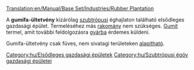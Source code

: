 [[Translation:en/Manual/Base Set/Industries/Rubber Plantation]]

{{hu/Gazdasági épületek|kép=en/Rubberplantation.png
|név=Gumifa-ültetvény
|klíma=[[hu/Manual/Éghajlatok#Szubtrópusi|szubtrópusi]]
|elfogad=---
|előállít=[[hu/Manual/Base Set/Cargos/Gumi|gumit]]
}}
A '''gumifa-ültetvény''' kizárólag [[hu/Manual/Éghajlatok#Szubtrópusi|szubtrópusi]] éghajlaton található elsődleges gazdasági épület. Termeléséhez más [[hu/Manual/Rakomány|rakomány]] nem szükséges. [[hu/Manual/Base Set/Cargos/Gumi|Gumit]] termel, amit további feldolgozásra [[hu/Manual/Base Set/Industries/Gyár|gyárba]] érdemes küldeni. 

Gumifa-ültetvény csak füves, nem sivatagi területeken [[hu/Manual/Gazdasági épületek#Új gazdasági épület alapítása|alapítható]].

{{hu/Navbox Gazdasági épületek}}

[[Category:hu/Elsődleges gazdasági épületek]]
[[Category:hu/Szubtrópusi égöv gazdasági épületei]]